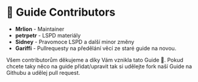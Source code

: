
# 📘 Guide Contributors

- **Mrlion** - Maintainer
- **petrpetr** - LSPD materiály
- **Sidney** - Pravomoce LSPD a další minor změny
- **Gariffi** - Pullrequesty na předělání věcí ze staré guide na novou.

<Callout type="info" emoji="ℹ️">
Všem contributorům děkujeme a díky Vám vznikla tato Guide 🥰. Pokud chcete taky něco na guide přidat/upravit tak si udělejte fork naší Guide na Githubu a udělej pull request.
</Callout>